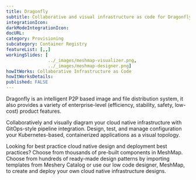 ```yaml
---
title: Dragonfly
subtitle: Collaborative and visual infrastructure as code for Dragonfly
integrationIcon: 
darkModeIntegrationIcon: 
docURL: 
category: Provisioning
subcategory: Container Registry
featureList: [,,]
workingSlides: [
				../_images/meshmap-visualizer.png,
				../_images/meshmap-designer.png]
howItWorks: Collaborative Infrastructure as Code
howItWorksDetails: 
published: FALSE
---
```

Dragonfly is an intelligent P2P based image and file distribution system, it also provides a variety of enterprise-level (efficiency, stability, safety, low-cost) product features.
<p>
    Collaboratively and visually diagram your cloud native infrastructure with GitOps-style pipeline integration. Design, test, and manage configuration your Kubernetes-based, containerized applications as a visual topology.
</p>
<p>
    Looking for best practice cloud native design and deployment best practices? Choose from thousands of pre-built components in MeshMap. Choose from hundreds of ready-made design patterns by importing templates from Meshery Catalog or use our low code designer, MeshMap, to create and deploy your own cloud native infrastructure designs.
</p>